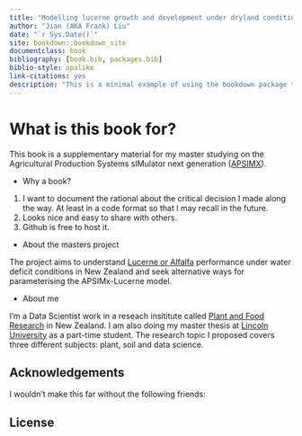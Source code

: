 ```yaml
--- 
title: "Modelling lucerne growth and development under dryland conditions"
author: "Jian (AKA Frank) Liu"
date: "`r Sys.Date()`"
site: bookdown::bookdown_site
documentclass: book
bibliography: [book.bib, packages.bib]
biblio-style: apalike
link-citations: yes
description: "This is a minimal example of using the bookdown package to write a book. The output format for this example is bookdown::gitbook."
---
```


# What is this book for? {.unnumbered}

This book is a supplementary material for my master studying on 
the Agricultural Production Systems sIMulator next generation ([APSIMX](https://apsimnextgeneration.netlify.app/)).

- Why a book? 

1. I want to document the rational about the critical decision I made along the way.
At least in a code format so that I may recall in the future.  
2. Looks nice and easy to share with others.  
3. Github is free to host it.

- About the masters project 

The project aims to understand [Lucerne or Alfalfa](https://en.wikipedia.org/wiki/Alfalfa) 
performance under water deficit conditions in New Zealand and seek alternative 
ways for parameterising the APSIMx-Lucerne model. 

- About me

I'm a Data Scientist work in a reseach insititute called [Plant and Food Research](https://www.plantandfood.com/en-nz/) 
in New Zealand. I am also doing my master thesis at [Lincoln University](https://www.lincoln.ac.nz/) 
as a part-time student. The research topic I proposed covers three different
subjects: plant, soil and data science. 

## Acknowledgements {.unnumbered}

I wouldn't make this far without the following friends:


## License {.unnumbered}

